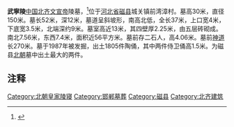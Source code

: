 {{文物保护单位
| 级别 = 全国
| 名称 = 磁县北朝墓群<br />武寧陵
| 编号 = 
| 分类 = 古墓葬
| 时代 = 东魏、北齐
| 所在 = [[河北省|河北省]][[邯郸市|邯郸市]][[磁县|磁县]]
| 登录 = 1982年7月23日
| Cat = 河北全国重点文物保护单位
}}
'''武寧陵'''[[中国|中国]][[北齐|北齐]][[高洋|文宣帝]]陵墓，<ref>{{cite book|accessdate=2012 February ninth|year=2007|quote=Lou Zhaojun, 501-562, was the principal wife of Gao Huan, 496-547; their son Emperor Wenxuan (Gao Yang, 529-559; r. 550-559) was the founding emperor of Northern Qi. While neither was appointed emperor or empress during their lifetime, as the de facto founder of the Northern Qi dynasty Gao Huan was posthumously titled Emperor Shenwu of Northern Qi and Lou Zhaojun was posthumously title Empress Ming of Northern Qi.. . . Lou Zhaojun was from a wealthy Xianbei family that had served as officials under the Former Yan dynasty (located in the area of present-day Chaoyang in Liaoning Province). Her clan had Sinicized its name to Lou toward the end of the fifth century. Gao Huan, on the other hand, was from a Han-Chinese family from Bohai (present-day Hebei Province); they had lived for several generations in the area that is now Inner Mongolia and had consequently adopted a largely Xianbei way of life. Despite Gao Huan's lack of means and low social status, Lou Zhaojun is said to have set her heart on him almost from the moment she saw him. She dispatched a maid to tell him of her interest and to give him some money; then she married him, against the wishes of her parents.|url=http://books.google.com/books?id=u7mLql4TAxoC&pg=PA314&dq=emperor+ming+xianbei&hl=en&ei=vRNVTpLdOOi20AGGg83EAg&sa=X&oi=book_result&ct=result&resnum=1&ved=0CCoQ6AEwAA#v=onepage&q=emperor%20ming%20xianbei&f=false|edition=|isbn=0765617501|volume=Volume 3 of Biographical Dictionary of Chinese Women, Lily Xiao Hong Lee Volume 21 of Publications, University Libraries (Hong Kong|series=|location=|publisher=M.E. Sharpe|title=Biographical dictionary of Chinese women: antiquity through Sui, 1600 B.C.E.-618 C.E.|author=Lily Xiao Hong Lee, A. D. Stefanowska, Sue Wiles|editor=Lily Xiao Hong Lee, A. D. Stefanowska, Sue Wiles|language=|page=314|archive-date=2019-03-30|archive-url=https://web.archive.org/web/20190330012239/https://books.google.com/books?id=u7mLql4TAxoC&pg=PA314&dq=emperor+ming+xianbei&hl=en&ei=vRNVTpLdOOi20AGGg83EAg&sa=X&oi=book_result&ct=result&resnum=1&ved=0CCoQ6AEwAA#v=onepage&q=emperor%20ming%20xianbei&f=false|dead-url=no}}</ref>位于[[河北省|河北省]][[磁县|磁县]]城关镇前湾漳村。墓高30米，直径150米。墓长52米，深12米，墓道呈斜坡形，南高北低，全长37米，上口宽4米，下底宽3.5米，北端深约9米。墓室高近13米，其四壁厚2.25米，由五层砖砌成。南北7.56米，东西7.4米，面积近56平方米。墓前存二石人，高4.06米。墓前[[神道|神道]]长270米。墓于1987年被发掘，出土1805件陶俑，其中两件侍卫俑高1.5米。为磁县[[北朝|北朝]]墓中出土最大的两件。

==注释==
<references/>

[[Category:北朝皇家陵寝|Category:北朝皇家陵寝]]
[[Category:邯郸墓葬|Category:邯郸墓葬]]
[[Category:磁县|Category:磁县]]
[[Category:北齐建筑|Category:北齐建筑]]